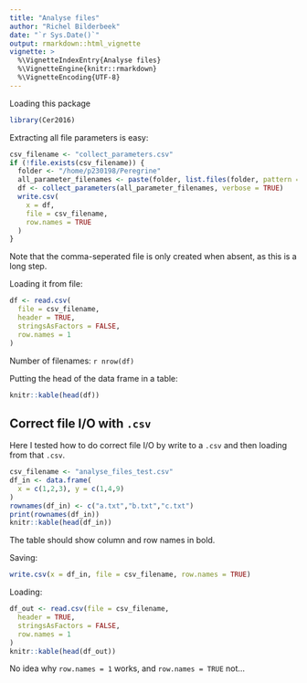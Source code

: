 ```yaml
---
title: "Analyse files"
author: "Richel Bilderbeek"
date: "`r Sys.Date()`"
output: rmarkdown::html_vignette
vignette: >
  %\VignetteIndexEntry{Analyse files}
  %\VignetteEngine{knitr::rmarkdown}
  %\VignetteEncoding{UTF-8}
---
```


Loading this package

```r
library(Cer2016)
```

Extracting all file parameters is easy:

```r
csv_filename <- "collect_parameters.csv"
if (!file.exists(csv_filename)) {
  folder <- "/home/p230198/Peregrine"
  all_parameter_filenames <- paste(folder, list.files(folder, pattern = "\\.RDa"), sep = "/")
  df <- collect_parameters(all_parameter_filenames, verbose = TRUE)
  write.csv(
    x = df,
    file = csv_filename,
    row.names = TRUE
  )
}
```

Note that the comma-seperated file is only created when absent,
as this is a long step.

Loading it from file:

```r
df <- read.csv(
  file = csv_filename, 
  header = TRUE, 
  stringsAsFactors = FALSE, 
  row.names = 1
)
```

Number of filenames: `r nrow(df)`

Putting the head of the data frame in a table:

```r
knitr::kable(head(df))
```


## Correct file I/O with `.csv`

Here I tested how to do correct file I/O by write to a `.csv`
and then loading from that `.csv`.

```r
csv_filename <- "analyse_files_test.csv"
df_in <- data.frame(
  x = c(1,2,3), y = c(1,4,9)
)
rownames(df_in) <- c("a.txt","b.txt","c.txt")
print(rownames(df_in))
knitr::kable(head(df_in))
```

The table should show column and row names in bold.

Saving:

```r
write.csv(x = df_in, file = csv_filename, row.names = TRUE)
```

Loading:

```r

df_out <- read.csv(file = csv_filename, 
  header = TRUE, 
  stringsAsFactors = FALSE, 
  row.names = 1
)
knitr::kable(head(df_out))
```

No idea why `row.names = 1` works, and `row.names = TRUE` not...
